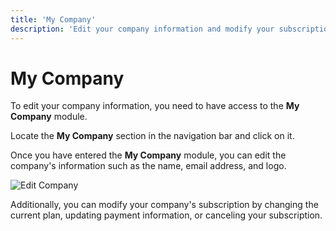```yaml
---
title: 'My Company'
description: 'Edit your company information and modify your subscription.'
---
```


# My Company

To edit your company information, you need to have access to the **My Company** module.

Locate the **My Company** section in the navigation bar and click on it.

Once you have entered the **My Company** module, you can edit the company's information such as the name, email address, and logo.

<img
  className="block"
  src="/images/edit-company-en.png"
  alt="Edit Company"
/>

Additionally, you can modify your company's subscription by changing the current plan, updating payment information, or canceling your subscription.

